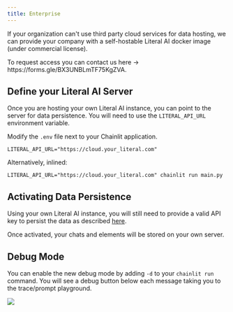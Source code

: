 ```yaml
---
title: Enterprise
---
```


If your organization can't use third party cloud services for data hosting, we can provide your company with a self-hostable Literal AI docker image (under commercial license).

<Note>
  To request access you can contact us here ->
  https://forms.gle/BX3UNBLmTF75KgZVA.
</Note>

## Define your Literal AI Server

Once you are hosting your own Literal AI instance, you can point to the server for data persistence.
You will need to use the `LITERAL_API_URL` environment variable.

Modify the `.env` file next to your Chainlit application.

```shell .env
LITERAL_API_URL="https://cloud.your_literal.com"
```

Alternatively, inlined:

```shell
LITERAL_API_URL="https://cloud.your_literal.com" chainlit run main.py
```

## Activating Data Persistence

Using your own Literal AI instance, you will still need to provide a valid API key to persist the data as described [here](/data-persistence/overview).

Once activated, your chats and elements will be stored on your own server.

## Debug Mode

You can enable the new debug mode by adding `-d` to your `chainlit run` command. You will see a debug button below each message taking you to the trace/prompt playground.

<Frame caption="Debug example">
  <img src="/images/debug.gif" />
</Frame>
